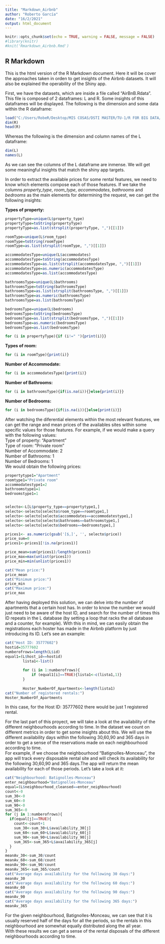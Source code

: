 ---
title: "Markdown_Airbnb"
author: "Roberto García"
date: "16/2/2021"
output: html_document
---

```{r setup, include=FALSE}
knitr::opts_chunk$set(echo = TRUE, warning = FALSE, message = FALSE)
#library(knitr)
#knit('Rmarkdown_Airbnb.Rmd')
```

## R Markdown

This is the html version of the R Markdown document. Here it will be cover the approaches taken in orden to get insights of the Airbnb datasets. It will also be explained the operability of the Shiny app.

First, we have the datasets, which are inside a file called "AirBnB.Rdata". This file is composed of 2 dataframes: L and R. Some insights of this dataframes will be displayed. The following is the dimension and some data within the R dataframe:
``` {r echo=FALSE}
load("C:/Users/RobeR/Desktop/MIS COSAS/DSTI MASTER/TU-1/R FOR BIG DATA/AirBnB.Rdata")
dim(R)
head(R)
```
Whereas the following is the dimension and column names of the L dataframe:
``` {r echo=FALSE}
dim(L)
names(L)
```
As we can see the columns of the L dataframe are inmense. We will get some meaningful insights that match the shiny app targets. 

In order to extract the available prices for some rental features, we need to know which elements compose each of those features. If we take the columns *property_type*, *room_type*, *accommodates*, *bathrooms* and *bedrooms* as the main elements for determining the request, we can get the following insights:  
  
**Types of property:**
``` {r echo=FALSE}
propertyType=unique(L$property_type)
propertyType=toString(propertyType)
propertyType=as.list(strsplit(propertyType, ",")[[1]])

roomType=unique(L$room_type)
roomType=toString(roomType)
roomType=as.list(strsplit(roomType, ",")[[1]])

accommodatesType=unique(L$accommodates)
accommodatesType=toString(accommodatesType)
accommodatesType=as.list(strsplit(accommodatesType, ",")[[1]])
accommodatesType=as.numeric(accommodatesType)
accommodatesType=as.list(accommodatesType)

bathroomsType=unique(L$bathrooms)
bathroomsType=toString(bathroomsType)
bathroomsType=as.list(strsplit(bathroomsType, ",")[[1]])
bathroomsType=as.numeric(bathroomsType)
bathroomsType=as.list(bathroomsType)

bedroomsType=unique(L$bedrooms)
bedroomsType=toString(bedroomsType)
bedroomsType=as.list(strsplit(bedroomsType, ",")[[1]])
bedroomsType=as.numeric(bedroomsType)
bedroomsType=as.list(bedroomsType)

for (i in propertyType){if (i!=" "){print(i)}}
```
  **Types of room:**
```{r echo=FALSE}
for (i in roomType){print(i)}
``` 
  **Number of Accommodate:**
```{r echo=FALSE}
for (i in accommodatesType){print(i)}
``` 
  **Number of Bathrooms:**
```{r echo=FALSE}
for (i in bathroomsType){if(is.na(i)){}else{print(i)}}
``` 
  **Number of Bedrooms:**
```{r echo=FALSE}
for (i in bedroomsType){if(is.na(i)){}else{print(i)}}
``` 
  
  After watching the diferential elements within the most relevant features, we can get the range and mean prices of the availables sites within some specific values for those features. For example, if we would make a query with the following values:  
  Type of property: "Apartment"  
  Type of room: "Private room"  
  Number of Accommodate: 2  
  Number of Bathrooms: 1  
  Number of Bedrooms: 1    
  We would obtain the following prices:
```{r echo=FALSE}

propertytype1="Apartment"
roomtype1="Private room"
accommodatestype1=2
bathroomstype1=1
bedroomstype1=1


selecto<-L[L$property_type==propertytype1,]
selecto<-selecto[selecto$room_type==roomtype1,]
selecto<-selecto[selecto$accommodates==accommodatestype1,]
selecto<-selecto[selecto$bathrooms==bathroomstype1,]
selecto<-selecto[selecto$bedrooms==bedroomstype1,]

prices1<- as.numeric(gsub('[$,]', '', selecto$price))
price_sum=0
prices1<-prices1[!is.na(prices1)]

price_mean=sum(prices1)/length(prices1)
price_max=max(unlist(prices1))
price_min=min(unlist(prices1)) 

cat("Mean price:")
price_mean
cat("Minimum price:")
price_min
cat("Maximum price:")
price_max
``` 

After having deployed this solution, we can delve into the number of apartments that a certain host has. In order to know the number we would just need to be aware of the host ID, and search for the number of times this ID repeats in the L database (by setting a loop that racks the all database and a counter, for example). With this in mind, we can easily obtain the registrations each hoster has made in the Airbnb platform by just introducing its ID. Let's see an example:

```{r echo=FALSE}
cat("Host ID: 35777602")
hostid=35777602
numberofrows=length(L$id)
equal1=(L$host_id==hostid) 
        lista1<-list()
        
        for (i in 1:numberofrows){
            if (equal1[i]==TRUE){lista1<-c(lista1,1)}
        }
        
        Hoster_NumberOf_Apartments<-length(lista1)
cat("Number of registered rentals:")
Hoster_NumberOf_Apartments
```
  
In this case, for the Host ID: 35777602 there would be just 1 registered rental.

For the last part of this proyect, we will take a look at the availability of the different neighbourhoods according to time. In the dataset we count on different metrics in order to get some insights about this. We will use the different availability days within the following 30,60,90 and 365 days in order to get a sense of the reservations made on each neighbourhood according to time.  
For example, if we choose the neighbourhood "Batignolles-Monceau", the app will track every disposable rental site and will check its availability for the following 30,60,90 and 365 days.The app will return the mean availability for each of those periods. Let's take a look at it:

```{r echo=FALSE}
cat("Neighbourhood: Batignolles-Monceau")
enter_neighbourhood="Batignolles-Monceau"
equal=(L$neighbourhood_cleansed==enter_neighbourhood)
count<-0
sum_30<-0
sum_60<-0
sum_90<-0
sum_365<-0
for (j in 1:numberofrows){
  if(equal[j]==TRUE){
    count<-count+1
    sum_30<-sum_30+L$availability_30[j]
    sum_60<-sum_60+L$availability_60[j]
    sum_90<-sum_90+L$availability_90[j]
    sum_365<-sum_365+L$availability_365[j]
  }
}
meanAv_30<-sum_30/count
meanAv_60<-sum_60/count
meanAv_90<-sum_90/count
meanAv_365<-sum_365/count
cat("Average days availability for the following 30 days:")
meanAv_30
cat("Average days availability for the following 60 days:")
meanAv_60
cat("Average days availability for the following 90 days:")
meanAv_90
cat("Average days availability for the following 365 days:")
meanAv_365
```
For the given neighbourhood, Batignolles-Monceau, we can see that it is usually reserved half of the days for all the periods, so the rentals in this neighbourhood are somewhat equally distributed along the all year.  
With these results we can get a sense of the rental disposals of the different neighbourhoods according to time.





